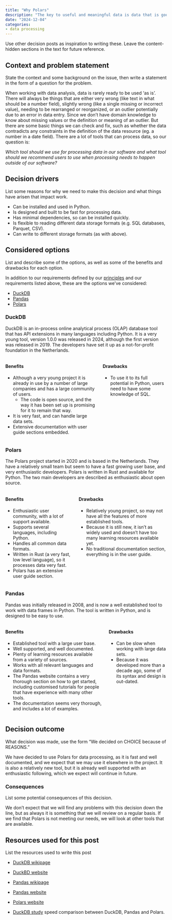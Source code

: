 ```yaml
---
title: "Why Polars"
description: "The key to useful and meaningful data is data that is good quality and tidy. Getting data to be tidy and higher quality is an often undervalued and underestimated activity, at the same time being very labour intensive. But it is essential to have higher quality and tidier data to have better quality results from the analysis. This post explains why we chose to use Polars for data processing tasks."
date: "2024-12-04"
categories:
- data processing
---
```


::: content-hidden
Use other decision posts as inspiration to writing these. Leave the
content-hidden sections in the text for future reference.
:::

## Context and problem statement

::: content-hidden
State the context and some background on the issue, then write a
statement in the form of a question for the problem.
:::

When working with data analysis, data is rarely ready to be used 'as
is'. There will always be things that are either very wrong (like text
in what should be a number field), slightly wrong (like a single missing
or incorrect value), needing to be rearranged or reorganized, or an outlier potentially due to an error in data
entry. Since we don't have domain knowledge to know about missing values
or the definition or meaning of an outlier. But there are some basic
things we can check and fix, such as whether the data contradicts any
constraints in the definition of the data resource (eg. a number in a
date field). There are a lot of tools that can process data, so our
question is:

*Which tool should we use for processing data in our
software and what tool should we recommend users to use when
processing needs to happen outside of our software?*

## Decision drivers

::: content-hidden
List some reasons for why we need to make this decision and what things
have arisen that impact work.
:::

-   Can be installed and used in Python.
-   Is designed and built to be fast for processing data.
-   Has minimal dependencies, so can be installed quickly.
-   Is flexible to reading different data storage formats (e.g. SQL
    databases, Parquet, CSV).
-   Can write to different storage formats (as with above).

## Considered options

::: content-hidden
List and describe some of the options, as well as some of the benefits
and drawbacks for each option.
:::

In addition to our requirements defined by our [principles](https://design.seedcase-project.org/software/principles) and our requirements listed above, these are the options we've considered:

-   [DuckDB](https://www.duckdb.org/)
-   [Pandas](https://pandas.pydata.org/)
-   [Polars](https://pola.rs/)

### DuckDB

DuckDB is an in-process online analytical process (OLAP) database tool
that has API extensions in many languages including Python. It is a very
young tool, version 1.0.0 was released in 2024, although the first
version was released in 2019. The developers have set it up as a
not-for-profit foundation in the Netherlands.

::: columns
::: column
#### Benefits

-   Although a very young project it is already in use by a number of
    large companies and has a large community of users.
    -   The code is open source, and the way it has been set up is
        promising for it to remain that way.
-   It is very fast, and can handle large data sets.
-   Extensive documentation with user guide sections embedded.
:::

::: column
#### Drawbacks

-   To use it to its full potential in Python, users need to have some knowledge
    of SQL.
:::
:::

### Polars

The Polars project started in 2020 and is based in the Netherlands. They
have a relatively small team but seem to have a fast growing user base,
and very enthusiastic developers. Polars is written in Rust and
available for Python. The two main developers are described as enthusiastic about
open source.

::: columns
::: column
#### Benefits

-   Enthusiastic user community, with a lot of support available.
-   Supports several languages, including Python.
-   Handles all common data formats.
-   Written in Rust (a very fast, low level language), so it processes data very fast.
-   Polars has an extensive user guide section.
:::

::: column
#### Drawbacks

-   Relatively young project, so may not have all the features of more
    established tools.
-   Because it is still new, it isn't as widely used and doesn't have
    too many learning resources available yet.
-   No traditional documentation section, everything is in the user
    guide.
:::
:::

### Pandas

Pandas was initially released in 2008, and is now a well established
tool to work with data frames in Python. The tool is written in Python,
and is designed to be easy to use.

::: columns
::: column
#### Benefits

-   Established tool with a large user base.
-   Well supported, and well documented.
-   Plenty of learning resources available from a variety of sources.
-   Works with all relevant languages and data formats.
-   The Pandas website contains a very thorough section on how to get
    started, including customised tutorials for people that have
    experience with many other tools.
-   The documentation seems very thorough, and includes a lot of
    examples.
:::

::: column
#### Drawbacks

-   Can be slow when working with large data sets.
-   Because it was developed more than a decade ago, some of its syntax and design is out-dated.
:::
:::

## Decision outcome

::: content-hidden
What decision was made, use the form "We decided on CHOICE because of
REASONS."
:::

We have decided to use Polars for data processing, as it is fast and
well documented, and we expect that we may use it elsewhere in the
project. It is also a relatively new tool, but it is already well
supported with an enthusiastic following, which we expect will continue
in future.

### Consequences

::: content-hidden
List some potential consequences of this decision.
:::

We don't expect that we will find any problems with this decision down
the line, but as always it is something that we will review on a regular
basis. If we find that Polars is not meeting our needs, we will look at
other tools that are available.

## Resources used for this post

::: content-hidden
List the resources used to write this post
:::

-   [DuckDB wikipage](https://en.wikipedia.org/wiki/DuckDB)

-   [DuckBD website](https://www.duckdb.org/)

-   [Pandas wikipage](https://en.wikipedia.org/wiki/Pandas_(software))

-   [Pandas website](https://pandas.pydata.org/)

-   [Polars website](https://pola.rs/)

-   [DuckDB study](https://github.com/prrao87/duckdb-study) speed
    comparison between DuckDB, Pandas and Polars.

